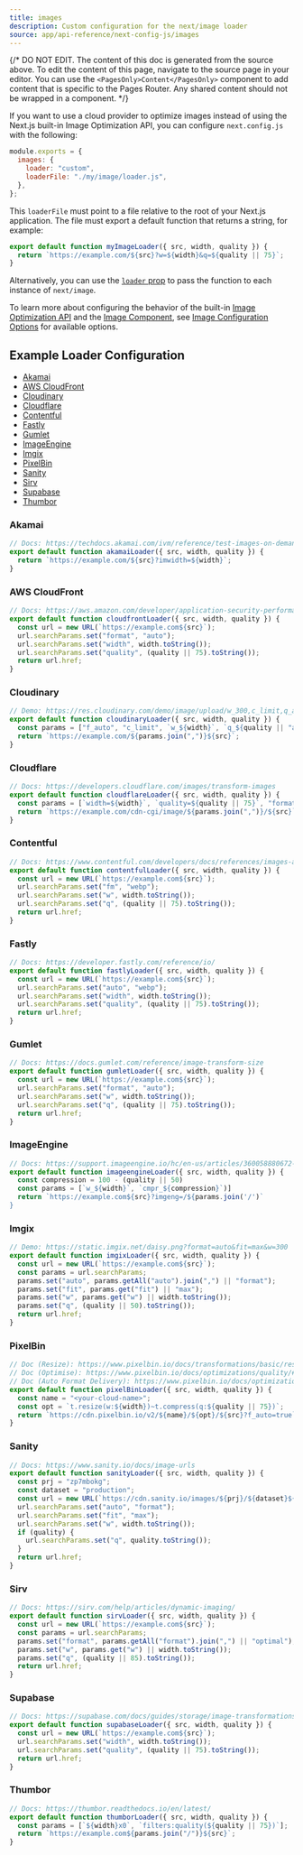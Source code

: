 ```yaml
---
title: images
description: Custom configuration for the next/image loader
source: app/api-reference/next-config-js/images
---
```


{/* DO NOT EDIT. The content of this doc is generated from the source above. To edit the content of this page, navigate to the source page in your editor. You can use the `<PagesOnly>Content</PagesOnly>` component to add content that is specific to the Pages Router. Any shared content should not be wrapped in a component. */}

If you want to use a cloud provider to optimize images instead of using the Next.js built-in Image Optimization API, you can configure `next.config.js` with the following:

```js filename="next.config.js"
module.exports = {
  images: {
    loader: "custom",
    loaderFile: "./my/image/loader.js",
  },
};
```

This `loaderFile` must point to a file relative to the root of your Next.js application. The file must export a default function that returns a string, for example:

```js filename="my/image/loader.js"
export default function myImageLoader({ src, width, quality }) {
  return `https://example.com/${src}?w=${width}&q=${quality || 75}`;
}
```

Alternatively, you can use the [`loader` prop](/docs/content/pages/api-reference/components/image#loader) to pass the function to each instance of `next/image`.

To learn more about configuring the behavior of the built-in [Image Optimization API](/docs/content/pages/building-your-application/optimizing/images) and the [Image Component](/docs/content/pages/api-reference/components/image), see [Image Configuration Options](/docs/content/pages/api-reference/components/image#configuration-options) for available options.

## Example Loader Configuration

- [Akamai](#akamai)
- [AWS CloudFront](#aws-cloudfront)
- [Cloudinary](#cloudinary)
- [Cloudflare](#cloudflare)
- [Contentful](#contentful)
- [Fastly](#fastly)
- [Gumlet](#gumlet)
- [ImageEngine](#imageengine)
- [Imgix](#imgix)
- [PixelBin](#pixelbin)
- [Sanity](#sanity)
- [Sirv](#sirv)
- [Supabase](#supabase)
- [Thumbor](#thumbor)

### Akamai

```js
// Docs: https://techdocs.akamai.com/ivm/reference/test-images-on-demand
export default function akamaiLoader({ src, width, quality }) {
  return `https://example.com/${src}?imwidth=${width}`;
}
```

### AWS CloudFront

```js
// Docs: https://aws.amazon.com/developer/application-security-performance/articles/image-optimization
export default function cloudfrontLoader({ src, width, quality }) {
  const url = new URL(`https://example.com${src}`);
  url.searchParams.set("format", "auto");
  url.searchParams.set("width", width.toString());
  url.searchParams.set("quality", (quality || 75).toString());
  return url.href;
}
```

### Cloudinary

```js
// Demo: https://res.cloudinary.com/demo/image/upload/w_300,c_limit,q_auto/turtles.jpg
export default function cloudinaryLoader({ src, width, quality }) {
  const params = ["f_auto", "c_limit", `w_${width}`, `q_${quality || "auto"}`];
  return `https://example.com/${params.join(",")}${src}`;
}
```

### Cloudflare

```js
// Docs: https://developers.cloudflare.com/images/transform-images
export default function cloudflareLoader({ src, width, quality }) {
  const params = [`width=${width}`, `quality=${quality || 75}`, "format=auto"];
  return `https://example.com/cdn-cgi/image/${params.join(",")}/${src}`;
}
```

### Contentful

```js
// Docs: https://www.contentful.com/developers/docs/references/images-api/
export default function contentfulLoader({ src, width, quality }) {
  const url = new URL(`https://example.com${src}`);
  url.searchParams.set("fm", "webp");
  url.searchParams.set("w", width.toString());
  url.searchParams.set("q", (quality || 75).toString());
  return url.href;
}
```

### Fastly

```js
// Docs: https://developer.fastly.com/reference/io/
export default function fastlyLoader({ src, width, quality }) {
  const url = new URL(`https://example.com${src}`);
  url.searchParams.set("auto", "webp");
  url.searchParams.set("width", width.toString());
  url.searchParams.set("quality", (quality || 75).toString());
  return url.href;
}
```

### Gumlet

```js
// Docs: https://docs.gumlet.com/reference/image-transform-size
export default function gumletLoader({ src, width, quality }) {
  const url = new URL(`https://example.com${src}`);
  url.searchParams.set("format", "auto");
  url.searchParams.set("w", width.toString());
  url.searchParams.set("q", (quality || 75).toString());
  return url.href;
}
```

### ImageEngine

```js
// Docs: https://support.imageengine.io/hc/en-us/articles/360058880672-Directives
export default function imageengineLoader({ src, width, quality }) {
  const compression = 100 - (quality || 50)
  const params = [`w_${width}`, `cmpr_${compression}`)]
  return `https://example.com${src}?imgeng=/${params.join('/')`
}
```

### Imgix

```js
// Demo: https://static.imgix.net/daisy.png?format=auto&fit=max&w=300
export default function imgixLoader({ src, width, quality }) {
  const url = new URL(`https://example.com${src}`);
  const params = url.searchParams;
  params.set("auto", params.getAll("auto").join(",") || "format");
  params.set("fit", params.get("fit") || "max");
  params.set("w", params.get("w") || width.toString());
  params.set("q", (quality || 50).toString());
  return url.href;
}
```

### PixelBin

```js
// Doc (Resize): https://www.pixelbin.io/docs/transformations/basic/resize/#width-w
// Doc (Optimise): https://www.pixelbin.io/docs/optimizations/quality/#image-quality-when-delivering
// Doc (Auto Format Delivery): https://www.pixelbin.io/docs/optimizations/format/#automatic-format-selection-with-f_auto-url-parameter
export default function pixelBinLoader({ src, width, quality }) {
  const name = "<your-cloud-name>";
  const opt = `t.resize(w:${width})~t.compress(q:${quality || 75})`;
  return `https://cdn.pixelbin.io/v2/${name}/${opt}/${src}?f_auto=true`;
}
```

### Sanity

```js
// Docs: https://www.sanity.io/docs/image-urls
export default function sanityLoader({ src, width, quality }) {
  const prj = "zp7mbokg";
  const dataset = "production";
  const url = new URL(`https://cdn.sanity.io/images/${prj}/${dataset}${src}`);
  url.searchParams.set("auto", "format");
  url.searchParams.set("fit", "max");
  url.searchParams.set("w", width.toString());
  if (quality) {
    url.searchParams.set("q", quality.toString());
  }
  return url.href;
}
```

### Sirv

```js
// Docs: https://sirv.com/help/articles/dynamic-imaging/
export default function sirvLoader({ src, width, quality }) {
  const url = new URL(`https://example.com${src}`);
  const params = url.searchParams;
  params.set("format", params.getAll("format").join(",") || "optimal");
  params.set("w", params.get("w") || width.toString());
  params.set("q", (quality || 85).toString());
  return url.href;
}
```

### Supabase

```js
// Docs: https://supabase.com/docs/guides/storage/image-transformations#nextjs-loader
export default function supabaseLoader({ src, width, quality }) {
  const url = new URL(`https://example.com${src}`);
  url.searchParams.set("width", width.toString());
  url.searchParams.set("quality", (quality || 75).toString());
  return url.href;
}
```

### Thumbor

```js
// Docs: https://thumbor.readthedocs.io/en/latest/
export default function thumborLoader({ src, width, quality }) {
  const params = [`${width}x0`, `filters:quality(${quality || 75})`];
  return `https://example.com${params.join("/")}${src}`;
}
```

